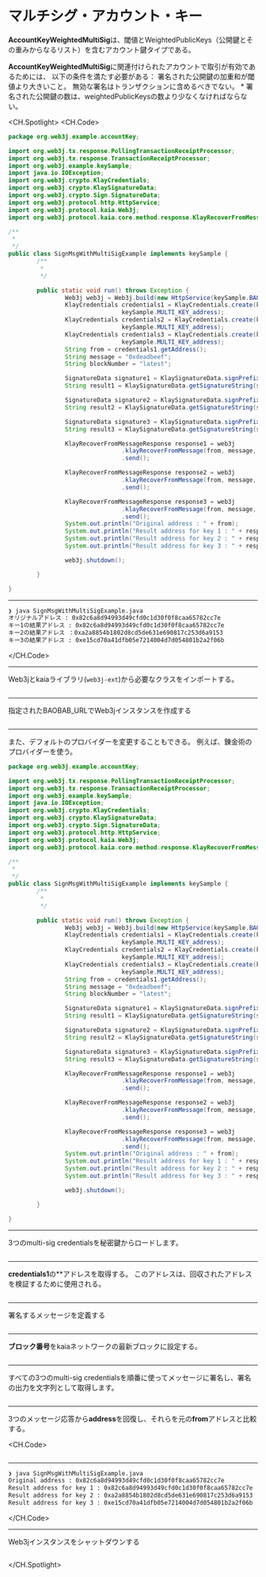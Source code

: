 # マルチシグ・アカウント・キー

**AccountKeyWeightedMultiSig**は、閾値とWeightedPublicKeys（公開鍵とその重みからなるリスト）を含むアカウント鍵タイプである。

**AccountKeyWeightedMultiSig**に関連付けられたアカウントで取引が有効であるためには、 以下の条件を満たす必要がある：
署名された公開鍵の加重和が閾値より大きいこと。
無効な署名はトランザクションに含めるべきでない。 \* 署名された公開鍵の数は、weightedPublicKeysの数より少なくなければならない。

<CH.Spotlight>
<CH.Code>

```java SignMsgWithMultiSigExample.java
package org.web3j.example.accountKey;

import org.web3j.tx.response.PollingTransactionReceiptProcessor;
import org.web3j.tx.response.TransactionReceiptProcessor;
import org.web3j.example.keySample;
import java.io.IOException;
import org.web3j.crypto.KlayCredentials;
import org.web3j.crypto.KlaySignatureData;
import org.web3j.crypto.Sign.SignatureData;
import org.web3j.protocol.http.HttpService;
import org.web3j.protocol.kaia.Web3j;
import org.web3j.protocol.kaia.core.method.response.KlayRecoverFromMessageResponse;

/**
 *
 */
public class SignMsgWithMultiSigExample implements keySample {
        /**
         *
         */

        public static void run() throws Exception {
                Web3j web3j = Web3j.build(new HttpService(keySample.BAOBAB_URL));
                KlayCredentials credentials1 = KlayCredentials.create(keySample.MULTI_KEY_privkey1,
                                keySample.MULTI_KEY_address);
                KlayCredentials credentials2 = KlayCredentials.create(keySample.MULTI_KEY_privkey2,
                                keySample.MULTI_KEY_address);
                KlayCredentials credentials3 = KlayCredentials.create(keySample.MULTI_KEY_privkey3,
                                keySample.MULTI_KEY_address);
                String from = credentials1.getAddress();
                String message = "0xdeadbeef";
                String blockNumber = "latest";

                SignatureData signature1 = KlaySignatureData.signPrefixedMessage(message, credentials1);
                String result1 = KlaySignatureData.getSignatureString(signature1);

                SignatureData signature2 = KlaySignatureData.signPrefixedMessage(message, credentials2);
                String result2 = KlaySignatureData.getSignatureString(signature2);

                SignatureData signature3 = KlaySignatureData.signPrefixedMessage(message, credentials3);
                String result3 = KlaySignatureData.getSignatureString(signature3);

                KlayRecoverFromMessageResponse response1 = web3j
                                .klayRecoverFromMessage(from, message, result1, blockNumber)
                                .send();

                KlayRecoverFromMessageResponse response2 = web3j
                                .klayRecoverFromMessage(from, message, result2, blockNumber)
                                .send();

                KlayRecoverFromMessageResponse response3 = web3j
                                .klayRecoverFromMessage(from, message, result3, blockNumber)
                                .send();
                System.out.println("Original address : " + from);
                System.out.println("Result address for key 1 : " + response1.getResult());
                System.out.println("Result address for key 2 : " + response2.getResult());
                System.out.println("Result address for key 3 : " + response3.getResult());

                web3j.shutdown();

        }

}
```

---

```zsh output
❯ java SignMsgWithMultiSigExample.java
オリジナルアドレス : 0x82c6a8d94993d49cfd0c1d30f0f8caa65782cc7e
キー1の結果アドレス : 0x82c6a8d94993d49cfd0c1d30f0f8caa65782cc7e
キー2の結果アドレス ：0xa2a8854b1802d8cd5de631e690817c253d6a9153
キー3の結果アドレス : 0xe15cd70a41dfb05e7214004d7d054801b2a2f06b
```

</CH.Code>

---

Web3jとkaiaライブラリ(`web3j-ext`)から必要なクラスをインポートする。

```java SignMsgWithMultiSigExample.java focus=1:12

```

---

指定されたBAOBAB_URLでWeb3jインスタンスを作成する

```java SignMsgWithMultiSigExample.java focus=23

```

---

また、デフォルトのプロバイダーを変更することもできる。 例えば、錬金術のプロバイダーを使う。

```java SignMsgWithMultiSigExample.java focus=23
package org.web3j.example.accountKey;

import org.web3j.tx.response.PollingTransactionReceiptProcessor;
import org.web3j.tx.response.TransactionReceiptProcessor;
import org.web3j.example.keySample;
import java.io.IOException;
import org.web3j.crypto.KlayCredentials;
import org.web3j.crypto.KlaySignatureData;
import org.web3j.crypto.Sign.SignatureData;
import org.web3j.protocol.http.HttpService;
import org.web3j.protocol.kaia.Web3j;
import org.web3j.protocol.kaia.core.method.response.KlayRecoverFromMessageResponse;

/**
 *
 */
public class SignMsgWithMultiSigExample implements keySample {
        /**
         *
         */

        public static void run() throws Exception {
                Web3j web3j = Web3j.build(new HttpService(keySample.BAOBAB_URL));
                KlayCredentials credentials1 = KlayCredentials.create(keySample.MULTI_KEY_privkey1,
                                keySample.MULTI_KEY_address);
                KlayCredentials credentials2 = KlayCredentials.create(keySample.MULTI_KEY_privkey2,
                                keySample.MULTI_KEY_address);
                KlayCredentials credentials3 = KlayCredentials.create(keySample.MULTI_KEY_privkey3,
                                keySample.MULTI_KEY_address);
                String from = credentials1.getAddress();
                String message = "0xdeadbeef";
                String blockNumber = "latest";

                SignatureData signature1 = KlaySignatureData.signPrefixedMessage(message, credentials1);
                String result1 = KlaySignatureData.getSignatureString(signature1);

                SignatureData signature2 = KlaySignatureData.signPrefixedMessage(message, credentials2);
                String result2 = KlaySignatureData.getSignatureString(signature2);

                SignatureData signature3 = KlaySignatureData.signPrefixedMessage(message, credentials3);
                String result3 = KlaySignatureData.getSignatureString(signature3);

                KlayRecoverFromMessageResponse response1 = web3j
                                .klayRecoverFromMessage(from, message, result1, blockNumber)
                                .send();

                KlayRecoverFromMessageResponse response2 = web3j
                                .klayRecoverFromMessage(from, message, result2, blockNumber)
                                .send();

                KlayRecoverFromMessageResponse response3 = web3j
                                .klayRecoverFromMessage(from, message, result3, blockNumber)
                                .send();
                System.out.println("Original address : " + from);
                System.out.println("Result address for key 1 : " + response1.getResult());
                System.out.println("Result address for key 2 : " + response2.getResult());
                System.out.println("Result address for key 3 : " + response3.getResult());

                web3j.shutdown();

        }

}
```

---

3つのmulti-sig credentialsを秘密鍵からロードします。

```java SignMsgWithMultiSigExample.java focus=24:29

```

---

**credentials1**の\*\*アドレスを取得する。 このアドレスは、回収されたアドレスを検証するために使用される。

```java SignMsgWithMultiSigExample.java focus=30

```

---

署名するメッセージを定義する

```java SignMsgWithMultiSigExample.java focus=31

```

---

**ブロック番号**をkaiaネットワークの最新ブロックに設定する。

```java SignMsgWithMultiSigExample.java focus=32

```

---

すべての3つのmulti-sig credentialsを順番に使ってメッセージに署名し、署名の出力を文字列として取得します。

```java SignMsgWithMultiSigExample.java focus=34:41

```

---

3つのメッセージ応答から**address**を回復し、それらを元の**from**アドレスと比較する。

<CH.Code>
```java SignMsgWithMultiSigExample.java focus=43:57

````


---

```zsh output
❯ java SignMsgWithMultiSigExample.java
Original address : 0x82c6a8d94993d49cfd0c1d30f0f8caa65782cc7e
Result address for key 1 : 0x82c6a8d94993d49cfd0c1d30f0f8caa65782cc7e
Result address for key 2 : 0xa2a8854b1802d8cd5de631e690817c253d6a9153
Result address for key 3 : 0xe15cd70a41dfb05e7214004d7d054801b2a2f06b
````

</CH.Code>

---

Web3jインスタンスをシャットダウンする

```java SignMsgWithMultiSigExample.java focus=37

```

</CH.Spotlight>
